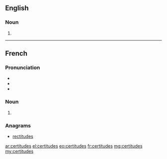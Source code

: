 ==English==

===Noun===
{{head|en|plural}}

# {{plural of|certitude|lang=en|nocat=1}}

----

==French==

===Pronunciation===
* {{IPA|/sɛʁ.ti.tyd/|lang=fr}}
* {{homophones|certitude|lang=fr}}
* {{hyphenation|cer|ti|tudes|lang=fr}}

===Noun===
{{head|fr|plural}} {{f-p}}

# {{plural of|certitude|lang=fr|nocat=1}}

===Anagrams===
* [[rectitudes#French|rectitudes]]

[[ar:certitudes]]
[[el:certitudes]]
[[eo:certitudes]]
[[fr:certitudes]]
[[mg:certitudes]]
[[my:certitudes]]